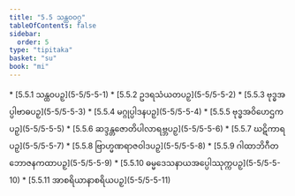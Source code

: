 ```yaml
---
title: "5.5 သန္ထဝဝဂ္ဂ"
tableOfContents: false
sidebar:
  order: 5
type: "tipitaka"
basket: "su"
book: "mi"
---
```



<DynamicBreadcrumb />



<TableOfContents book="mi" section="5.5">
* [5.5.1 သန္ထဝပဉှ](5-5/5-5-1)
* [5.5.2 ဥဒရသံယတပဉှ](5-5/5-5-2)
* [5.5.3 ဗုဒ္ဓအပ္ပါဗာဓပဉှ](5-5/5-5-3)
* [5.5.4 မဂ္ဂုပ္ပါဒနပဉှ](5-5/5-5-4)
* [5.5.5 ဗုဒ္ဓအဝိဟေဌကပဉှ](5-5/5-5-5)
* [5.5.6 ဆဒ္ဒန္တဇောတိပါလာရဗ္ဘပဉှ](5-5/5-5-6)
* [5.5.7 ဃဋိကာရပဉှ](5-5/5-5-7)
* [5.5.8 ဗြာဟ္မဏရာဇဝါဒပဉှ](5-5/5-5-8)
* [5.5.9 ဂါထာဘိဂီတဘောဇနကထာပဉှ](5-5/5-5-9)
* [5.5.10 ဓမ္မဒေသနာယအပ္ပေါဿုက္ကပဉှ](5-5/5-5-10)
* [5.5.11 အာစရိယာနာစရိယပဉှ](5-5/5-5-11)
</TableOfContents>